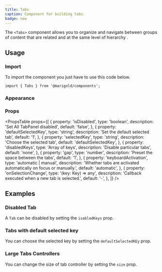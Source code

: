 ```yaml
---
title: Tabs
caption: Component for building tabs.
badge: new
---
```


The `<Tabs>` component allows you to organize and navigate between groups of content that are related and at the same level of hierarchy .

## Usage

### Import

To import the component you just have to use this code below.

```tsx
import { Tabs } from '@marigold/components';
```

### Appearance

<AppearanceTable component={title} />

### Props

<PropsTable
  props={[
    {
      property: 'isDisabled',
      type: 'boolean',
      description: 'Set All TabPanel disabled',
      default: 'false',
    },
    {
      property: 'defaultSelectedKey',
      type: 'string',
      description: 'Set the default selected tab',
      default: '1',
    },
    {
      property: 'selectedKey',
      type: 'string',
      description: 'Choose the selected tab',
      default: 'defaultSelectedKey',
    },
    {
      property: 'disabledKeys',
      type: 'Array of keys',
      description: 'Disable particular tabs',
      default: 'none',
    },
    {
      property: 'gap',
      type: 'number',
      description: 'Preset the space between the tabs',
      default: '1',
    },
    {
      property: 'keyboardActivation',
      type: 'automatic | manual',
      description:
        'Whether tabs are activated automatically on focus or manually.',
      default: 'automatic',
    },
    {
      property: 'onSelectionChange',
      type: '(key: Key) => any',
      description: 'Callback executed when a new tab is selected.',
      default: '-',
    },
  ]}
/>

## Examples

### Disabled Tab

A `Tab` can be disabled by setting the `isabledKeys` prop.

<ComponentDemo file="./tabs-disabled.demo.tsx" />

### Tabs with default selected key

You can choose the selected key by setting the `defaultSelectedKEy` prop.

<ComponentDemo file="./tabs-selectedKey.demo.tsx" />

### Large Tabs Controllers

You can change the size of tab controller by setting the `size` prop.

<ComponentDemo file="./tabs-large.demo.tsx" />
